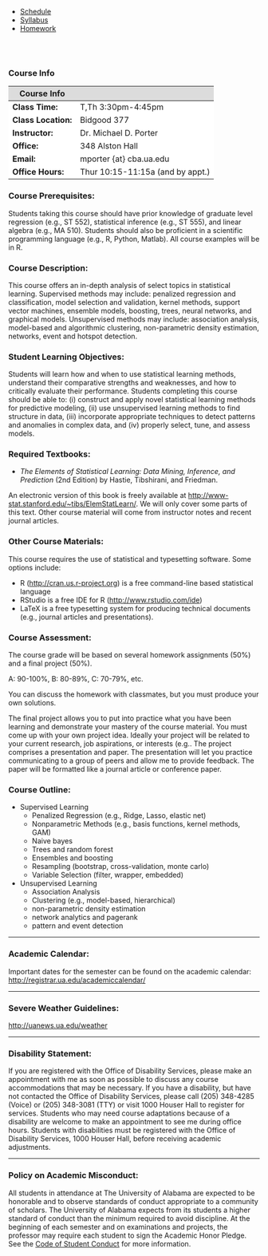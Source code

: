 <ul class="navibar">
  <li><a href="./index.html" class="navibar" >Schedule</a></li>
  <li><a href="./syllabus.html" class="current" >Syllabus</a></li>
  <li><a href="./homework.html" class="navibar" >Homework</a></li>
</ul>


<!--- Table Formatting Modifications --->
<style>
.table {
  width: 35%;
  margin-left: 0%;
  border: 1px solid lightgray;
  font-size : 78%;
}
th {   
  background-color: #dcdcdc;
}
td {
  background-color: white;
}
</style>



<!--- Start Main Page --->
 <br><br>

### Course Info

Course Info               |   
------------------------- | --------------- 
**Class Time:**           | T,Th 3:30pm-4:45pm  
**Class Location:**       | Bidgood 377    
**Instructor:**     | Dr\. Michael D. Porter  
**Office:**         | 348 Alston Hall
**Email:**          | mporter {at} cba.ua.edu    
**Office Hours:**   | Thur 10:15-11:15a (and by appt.)  

<!---
**TA:**                   |  TBD
------------------------- | --------------- 
**Office:**               | Bidgood Hall TBD
**Email:**                | <font color="red"> TBD  {at} crimson.ua.edu </font>
**Office Hours:**         | <font color="red"> TBD  (and by appt.)     </font>
--->


### Course Prerequisites:
Students taking this course should have prior knowledge of graduate level regression (e.g., ST 552), statistical inference (e.g., ST 555), and linear algebra (e.g., MA 510). Students should also be proficient in a scientific programming language (e.g., R, Python, Matlab).  All course examples will be in R. 

### Course Description:
This course offers an in-depth analysis of select topics in statistical learning.
Supervised methods may include: penalized regression and classification, model selection and validation, kernel methods, support vector machines, ensemble models, boosting, trees, neural networks, and graphical models. Unsupervised methods may include: association analysis, model-based and algorithmic clustering, non-parametric density estimation, networks, event and hotspot detection.   



### Student Learning Objectives:
Students will learn how and when to use statistical learning methods, understand their comparative strengths and weaknesses, and how to critically evaluate their performance. Students completing this course should be able to: (i) construct and apply novel statistical learning methods for predictive modeling, (ii) use unsupervised learning methods to find structure in data, (iii) incorporate appropriate techniques to detect patterns and anomalies in complex data, and (iv) properly select, tune, and assess models.





### Required Textbooks:
- *The Elements of Statistical Learning: Data Mining, Inference, and Prediction* (2nd Edition) by Hastie, Tibshirani, and Friedman. 

An electronic version of this book is freely available at <http://www-stat.stanford.edu/~tibs/ElemStatLearn/>. We will only cover some parts of this text. Other course material will come from instructor notes and recent journal articles.



### Other Course Materials:
This course requires the use of statistical and typesetting software. Some options include:

- R (<http://cran.us.r-project.org>) is a free command-line based statistical language
- RStudio is a free IDE for R (<http://www.rstudio.com/ide>)
- LaTeX is a free typesetting system for producing technical documents (e.g., journal articles and presentations). 



### Course Assessment:
The course grade will be based on several homework assignments (50%) and a final project (50%). 

A: 90-100%, B: 80-89%, C: 70-79%, etc.

You can discuss the homework with classmates, but you must produce your own solutions. 

<!--
The homework solutions must be submitted in pdf format. PhD students must use latex, while other students are strongly encouraged. My recommendation is to use [RMarkdown](http://www.stat.cmu.edu/~cshalizi/rmarkdown/) to produce the pdf. 
Overleaf. 
-->

The final project allows you to put into practice what you have been learning and demonstrate your mastery of the course material. You must come up with your own project idea. Ideally your project will be related to your current research, job aspirations, or interests (e.g.. The project comprises a presentation and paper. The presentation will let you practice communicating to a group of peers and allow me to provide feedback. The paper will be formatted like a journal article or conference paper. 



### Course Outline: 

- Supervised Learning
    - Penalized Regression (e.g., Ridge, Lasso, elastic net)
    - Nonparametric Methods (e.g., basis functions, kernel methods, GAM)
    - Naive bayes
    - Trees and random forest
    - Ensembles and boosting
    - Resampling (bootstrap, cross-validation, monte carlo)
    - Variable Selection (filter, wrapper, embedded)

- Unsupervised Learning
    - Association Analysis
    - Clustering (e.g., model-based, hierarchical)
    - non-parametric density estimation
    - network analytics and pagerank
    - pattern and event detection



----

### Academic Calendar:
Important dates for the semester can be found on the academic calendar: 
<http://registrar.ua.edu/academiccalendar/>

----

### Severe Weather Guidelines:
<http://uanews.ua.edu/weather>

----

### Disability Statement:
If you are registered with the Office of Disability Services, please make an appointment with me as soon as possible to discuss any course accommodations that may be necessary.
If you have a disability, but have not contacted the Office of Disability Services, please call (205) 348-4285 (Voice) or (205) 348-3081 (TTY) or visit 1000 Houser Hall to register for services. Students who may need course adaptations because of a disability are welcome to make an appointment to see me during office hours. Students with disabilities must be registered with the Office of Disability Services, 1000 Houser Hall, before receiving academic adjustments.


----

### Policy on Academic Misconduct:
All students in attendance at The University of Alabama are expected to be honorable and to observe standards of conduct appropriate to a community of scholars. The University of Alabama expects from its students a higher standard of conduct than the minimum required to avoid discipline. At the beginning of each semester and on examinations and projects, the professor may require each student to sign the Academic Honor Pledge. 
See the [Code of Student Conduct](http://policies.ua.edu/conduct.html) for more information.








